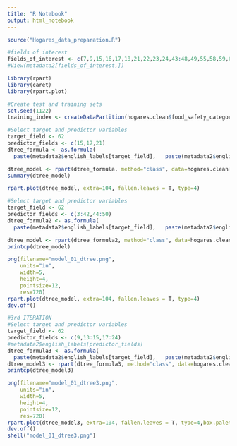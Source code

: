 ```yaml
---
title: "R Notebook"
output: html_notebook
---
```




```r
source("Hogares_data_preparation.R")
```
```r
#fields of interest
fields_of_interest <- c(7,9,15,16,17,18,21,22,23,24,43:48,49,55,58,59,60,61,62,68)
#View(metadata2[fields_of_interest,])
```
```r
library(rpart)
library(caret)
library(rpart.plot)
```

```r
#Create test and training sets
set.seed(1122)
training_index <- createDataPartition(hogares.clean$food_safety_category,p=0.7,list = F)
```
```r
#Select target and predictor variables
target_field <- 62
predictor_fields <- c(15,17,21)
dtree_formula <- as.formula(
  paste(metadata2$english_labels[target_field],   paste(metadata2$english_labels[predictor_fields],collapse = "+"),sep  = "~"))

```
```r
dtree_model <- rpart(dtree_formula, method="class", data=hogares.clean[training_index,])
summary(dtree_model)
```
```r
rpart.plot(dtree_model, extra=104, fallen.leaves = T, type=4)
```
```r
#Select target and predictor variables
target_field <- 62
predictor_fields <- c(3:42,44:50)
dtree_formula2 <- as.formula(
  paste(metadata2$english_labels[target_field],   paste(metadata2$english_labels[predictor_fields],collapse = "+"),sep  = "~"))

```

```r
dtree_model <- rpart(dtree_formula2, method="class", data=hogares.clean[training_index,])
printcp(dtree_model)
```
```r
png(filename="model_01_dtree.png", 
    units="in", 
    width=5, 
    height=4, 
    pointsize=12, 
    res=720)
rpart.plot(dtree_model, extra=104, fallen.leaves = T, type=4)
dev.off()
```

```r
#3rd ITERATION
#Select target and predictor variables
target_field <- 62
predictor_fields <- c(9,13:15,17:24)
#metadata2$english_labels[predictor_fields]
dtree_formula3 <- as.formula(
  paste(metadata2$english_labels[target_field],   paste(metadata2$english_labels[predictor_fields],collapse = "+"),sep  = "~"))
dtree_model3 <- rpart(dtree_formula3, method="class", data=hogares.clean[training_index,],control = rpart.control(cp = 0.0015))
printcp(dtree_model3)
```

```r
png(filename="model_01_dtree3.png", 
    units="in", 
    width=5, 
    height=4, 
    pointsize=12, 
    res=720)
rpart.plot(dtree_model3, extra=104, fallen.leaves = T, type=4,box.palette = list("Greens", "Grays", "Reds"))
dev.off()
shell("model_01_dtree3.png")
```




